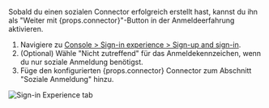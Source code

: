 
Sobald du einen sozialen Connector erfolgreich erstellt hast, kannst du ihn als "Weiter mit {props.connector}"-Button in der Anmeldeerfahrung aktivieren.

1. Navigiere zu [Console > Sign-in experience > Sign-up and sign-in](https://cloud.logto.io/to/sign-in-experience/sign-up-and-sign-in).
2. (Optional) Wähle "Nicht zutreffend" für das Anmeldekennzeichen, wenn du nur soziale Anmeldung benötigst.
3. Füge den konfigurierten {props.connector} Connector zum Abschnitt "Soziale Anmeldung" hinzu.

<img src={sieTabImage} alt="Sign-in Experience tab" />
